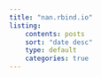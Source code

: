 ```yaml
---
title: "nan.rbind.io"
listing:
    contents: posts
    sort: "date desc"
    type: default
    categories: true
---
```



